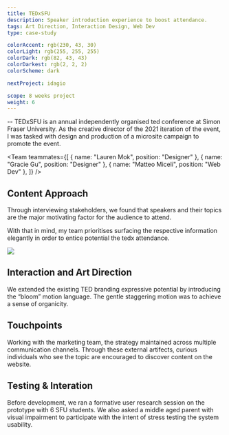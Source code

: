 ```yaml
---
title: TEDxSFU
description: Speaker introduction experience to boost attendance.
tags: Art Direction, Interaction Design, Web Dev
type: case-study

colorAccent: rgb(230, 43, 30)
colorLight: rgb(255, 255, 255)
colorDark: rgb(82, 43, 43)
colorDarkest: rgb(2, 2, 2)
colorScheme: dark

nextProject: idagio

scope: 8 weeks project
weight: 6
---
```


<FullImage src="/project-assets/tedxsfu/intro.jpg" />

-- TEDxSFU is an annual independently organised ted conference at Simon Fraser University. As the creative director of the 2021 iteration of the event, I was tasked with design and production of a microsite campaign to promote the event.

<Team
  teammates={[
    { name: "Lauren Mok", position: "Designer" },
    { name: "Gracie Gu", position: "Designer" },
    { name: "Matteo Miceli", position: "Web Dev" },
  ]}
/>

## Content Approach

Through interviewing stakeholders, we found that speakers and their topics are the major motivating factor for the audience to attend.

With that in mind, my team prioritises surfacing the respective information elegantly in order to entice potential the tedx attendance.

<Image src="/project-assets/tedxsfu/screen.jpg" width={1792} height={1053} />

## Interaction and Art Direction

We extended the existing TED branding expressive potential by introducing the “bloom” motion language. The gentle staggering motion was to achieve a sense of organicity.

## Touchpoints

Working with the marketing team, the strategy maintained across multiple communication channels. Through these external artifects, curious individuals who see the topic are encouraged to discover content on the website.

## Testing & Interation

Before development, we ran a formative user research session on the prototype with 6 SFU students. We also asked a middle aged parent with visual impairment to participate with the intent of stress testing the system usability.
